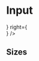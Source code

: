 

<Meta title="Molecules/Hero" component={Hero} />


# Input

<Canvas>
    <Story name='Default'>
        <Hero
            left={<div class='box' />}
            right={<div class='box' />}
        />
    </Story>
</Canvas>

## Sizes